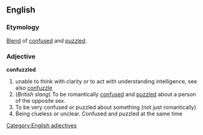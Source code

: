 ==English==
===Etymology===
[[Blend]] of [[confused]] and [[puzzled]].

===Adjective===
[[Category:English adjectives]]
'''confuzzled''' 
#unable to think with clarity or to act with understanding intelligence, see also [[confuzzle]]
#(''British slang'') To be romantically [[confused]] and [[puzzled]] about a person of the opposite sex. 
# To be very confused or puzzled about something (not just romantically) 
# Being clueless or unclear. Confused and puzzled at the same time